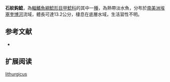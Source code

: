{{Speciesbox
| name = 石紋鈎鯰
| image = 
| image_width = 250px
| image_caption = 
| status = NE
| status_system = IUCN3.1
| genus = Ancistrus
| species = lithurgicus
| authority = [[Eigenmann|Eigenmann]], 1912
| synonyms = 
}}

'''石紋鈎鯰'''，為[[輻鰭魚綱|輻鰭魚綱]][[鯰形目|鯰形目]][[甲鯰科|甲鯰科]]的其中一[[種|種]]，為熱帶淡水魚，分布於[[南美洲|南美洲]][[埃塞奎博河|埃塞奎博河]]流域，體長可達13.2公分，棲息在底層水域，生活習性不明。

==参考文献==
*{{FishBase_species|genus=Ancistrus|species=lithurgicus|year=2014|month=11}}

== 扩展阅读 ==
{{refbegin}}
{{wikispecies-inline|Ancistrus lithurgicus|石紋鈎鯰}}
{{refend}}
{{Taxonbar|from=Q6431291}}

[[Category:鈎鯰屬|lithurgicus]]